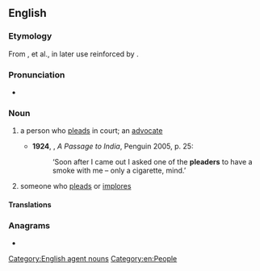 ==English==

===Etymology===
From {{der|en|xno|plaidur}}, {{m|fro|pledour}} et al., in later use reinforced by {{af|en|plead|-er}}.

===Pronunciation===
* {{a|UK}} {{IPA|/ˈpliːdə/|lang=en}}

===Noun===
{{en-noun}}

# {{lb|en|law}} a person who [[plead]]s in court; an [[advocate]] {{defdate|from 13th c.}}
#*'''1924''', {{w|EM Forster}}, ''A Passage to India'', Penguin 2005, p. 25:
#*:‘Soon after I came out I asked one of the '''pleaders''' to have a smoke with me – only a cigarette, mind.’
# {{lb|en|generally}} someone who [[plead]]s or [[implore]]s {{defdate|from 16th c.}}

====Translations====
{{trans-top|person who pleads in court}}
{{trans-mid}}
{{trans-bottom}}

===Anagrams===
* {{anagrams|en|pearled|pedaler|predeal|replead}}

[[Category:English agent nouns]]
[[Category:en:People]]